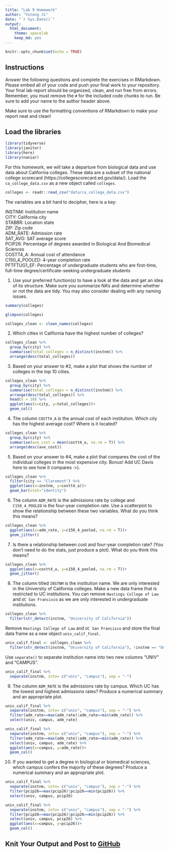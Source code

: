 ```yaml
---
title: "Lab 9 Homework"
author: "Yutong Ji"
date: "`r Sys.Date()`"
output:
  html_document: 
    theme: spacelab
    keep_md: yes
---
```


```r
knitr::opts_chunk$set(echo = TRUE)
```

## Instructions
Answer the following questions and complete the exercises in RMarkdown. Please embed all of your code and push your final work to your repository. Your final lab report should be organized, clean, and run free from errors. Remember, you must remove the `#` for the included code chunks to run. Be sure to add your name to the author header above.  

Make sure to use the formatting conventions of RMarkdown to make your report neat and clean!  

## Load the libraries
```r
library(tidyverse)
library(janitor)
library(here)
library(naniar)
``` 

For this homework, we will take a departure from biological data and use data about California colleges. These data are a subset of the national college scorecard (https://collegescorecard.ed.gov/data/). Load the `ca_college_data.csv` as a new object called `colleges`.
```r
colleges <- readr::read_csv("data/ca_college_data.csv")
```

The variables are a bit hard to decipher, here is a key:  

INSTNM: Institution name  
CITY: California city  
STABBR: Location state  
ZIP: Zip code  
ADM_RATE: Admission rate  
SAT_AVG: SAT average score  
PCIP26: Percentage of degrees awarded in Biological And Biomedical Sciences  
COSTT4_A: Annual cost of attendance  
C150_4_POOLED: 4-year completion rate  
PFTFTUG1_EF: Percentage of undergraduate students who are first-time, full-time degree/certificate-seeking undergraduate students  

1. Use your preferred function(s) to have a look at the data and get an idea of its structure. Make sure you summarize NA's and determine whether or not the data are tidy. You may also consider dealing with any naming issues.
```r
summary(colleges)
```

```r
glimpse(colleges)
```

```r
colleges_clean <- clean_names(colleges)
```

2. Which cities in California have the highest number of colleges?
```r
colleges_clean %>%
  group_by(city) %>%
  summarise(total_colleges = n_distinct(instnm)) %>%
  arrange(desc(total_colleges))
```

3. Based on your answer to #2, make a plot that shows the number of colleges in the top 10 cities.
```r
colleges_clean %>%
  group_by(city) %>%
  summarise(total_colleges = n_distinct(instnm)) %>%
  arrange(desc(total_colleges)) %>%
  head(n = 10) %>%
  ggplot(aes(x=city, y=total_colleges))+
  geom_col()
```

4. The column `COSTT4_A` is the annual cost of each institution. Which city has the highest average cost? Where is it located?
```r
colleges_clean %>%
  group_by(city) %>%
  summarise(ave_cost = mean(costt4_a, na.rm = T)) %>%
  arrange(desc(ave_cost))
```

5. Based on your answer to #4, make a plot that compares the cost of the individual colleges in the most expensive city. Bonus! Add UC Davis here to see how it compares :>).
```r
colleges_clean %>% 
  filter(city == "Claremont") %>% 
  ggplot(aes(x=instnm, y=costt4_a))+
  geom_bar(stat="identity")
```

6. The column `ADM_RATE` is the admissions rate by college and `C150_4_POOLED` is the four-year completion rate. Use a scatterplot to show the relationship between these two variables. What do you think this means?
```r
colleges_clean %>% 
  ggplot(aes(x=adm_rate, y=c150_4_pooled, na.rm = T))+
  geom_jitter()
```

7. Is there a relationship between cost and four-year completion rate? (You don't need to do the stats, just produce a plot). What do you think this means?
```r
colleges_clean %>% 
  ggplot(aes(x=costt4_a, y=c150_4_pooled, na.rm = T))+
  geom_jitter()
```

8. The column titled `INSTNM` is the institution name. We are only interested in the University of California colleges. Make a new data frame that is restricted to UC institutions. You can remove `Hastings College of Law` and `UC San Francisco` as we are only interested in undergraduate institutions.
```r
colleges_clean %>%
  filter(str_detect(instnm, "University of California"))
```

Remove `Hastings College of Law` and `UC San Francisco` and store the final data frame as a new object `univ_calif_final`.
```r
univ_calif_final <- colleges_clean %>%
  filter(str_detect(instnm, "University of California"), !instnm == "University of California-San Francisco", !instnm == "University of California-Hastings College of Law")
```

Use `separate()` to separate institution name into two new columns "UNIV" and "CAMPUS".
```r
univ_calif_final %>%
  separate(instnm, into= c("univ", "campus"), sep = "-")
```

9. The column `ADM_RATE` is the admissions rate by campus. Which UC has the lowest and highest admissions rates? Produce a numerical summary and an appropriate plot.
```r
univ_calif_final %>%
  separate(instnm, into= c("univ", "campus"), sep = "-") %>%
  filter(adm_rate==max(adm_rate)|adm_rate==min(adm_rate)) %>% 
  select(univ, campus, adm_rate)
```

```r
univ_calif_final %>% 
  separate(instnm, into= c("univ", "campus"), sep = "-") %>%
  filter(adm_rate==max(adm_rate)|adm_rate==min(adm_rate)) %>% 
  select(univ, campus, adm_rate) %>%
  ggplot(aes(x=campus, y=adm_rate))+
  geom_col()
```

10. If you wanted to get a degree in biological or biomedical sciences, which campus confers the majority of these degrees? Produce a numerical summary and an appropriate plot.
```r
univ_calif_final %>%
  separate(instnm, into= c("univ", "campus"), sep = "-") %>%
  filter(pcip26==max(pcip26)|pcip26==min(pcip26)) %>% 
  select(univ, campus, pcip26)
```

```r
univ_calif_final %>%
  separate(instnm, into= c("univ", "campus"), sep = "-") %>%
  filter(pcip26==max(pcip26)|pcip26==min(pcip26)) %>% 
  select(univ, campus, pcip26) %>%
  ggplot(aes(x=campus, y=pcip26))+
  geom_col()
```

## Knit Your Output and Post to [GitHub](https://github.com/FRS417-DataScienceBiologists)